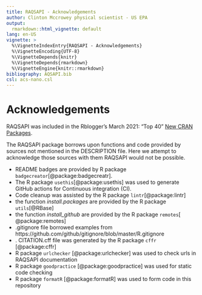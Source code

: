 ```yaml
---
title: RAQSAPI - Acknowledgements
author: Clinton Mccrowey physical scientist - US EPA
output:
  rmarkdown::html_vignette: default
lang: en-US
vignette: >
  %\VignetteIndexEntry{RAQSAPI - Acknowledgements}
  %\VignetteEncoding{UTF-8}
  %\VignetteDepends{knitr}
  %\VignetteDepends{rmarkdown}
  %\VignetteEngine{knitr::rmarkdown}
bibliography: AQSAPI.bib
csl: acs-nano.csl
---
```


# Acknowledgements
RAQSAPI was included in the Rblogger's  March 2021: “Top 40” [New CRAN Packages](https://www.r-bloggers.com/2021/04/march-2021-top-40-new-cran-packages/).

  The RAQSAPI package borrows upon functions and code provided by sources not
mentioned in the DESCRIPTION file. Here we attempt to acknowledge those sources
with them RAQSAPI would not be possible.

* README badges are provided by R package `badgecreator`[@package:badgecreatr].
* The R package `usethis`[@package:usethis] was used to generate GitHub actions
    for Continuous integration (CI).
* Code cleanup was assisted by the R package `lintr`[@package:lintr]
* the function *install.packages* are provided by the R package `utils`[@RBase]
* the function *install_github* are provided by the R package `remotes`[
    @package:remotes]
* .gitignore file borrowed examples from
     https://github.com/github/gitignore/blob/master/R.gitignore
* . CITATION.cff file was generated by the R package `cffr` [@package:cffr]
* R package `urlchecker` [@package:urlchecker] was used to check urls in RAQSAPI
    documentation
* R package `goodpractice` [@package:goodpractice] was used for static code checking
* R package `formatR` [@package:formatR] was used to form code in this repository 
